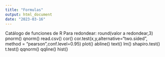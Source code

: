 ```yaml
---
title: "Formulas"
output: html_document
date: "2023-03-16"
---
```


Catálogo de funciones de R
Para redondear: round(valor a redondear,3)
pnorm()
qnorm()
read.csv()
cor()
cor.test(x,y,alternative="two.sided", method = "pearson",conf.level=0.95)
plot()
abline()
text()
lm()
shapiro.test()
t.test()
qqnorm()
qqline()
hist()
